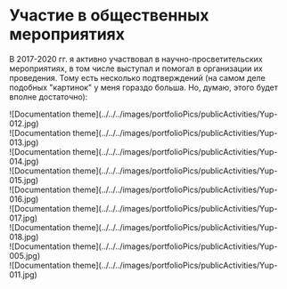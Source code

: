 
# Участие в общественных мероприятиях

В 2017-2020 гг. я активно участвовал в научно-просветительских мероприятиях, в том числе выступал и помогал в организации их проведения. Тому есть несколько подтверждений (на самом деле подобных "картинок" у меня гораздо больша. Но, думаю, этого будет вполне достаточно):

<div style={{display: "flex", flexWrap: "wrap", gap: "20px", margin: "40px auto"}}>
	<div style={{maxWidth: "180px", border: "1px solid grey", borderRadius: "10px", overflow: "hidden"}}>![Documentation theme](../../../images/portfolioPics/publicActivities/Yup-012.jpg)</div>
	<div style={{maxWidth: "180px", border: "1px solid grey", borderRadius: "10px", overflow: "hidden"}}>![Documentation theme](../../../images/portfolioPics/publicActivities/Yup-013.jpg)</div>
	<div style={{maxWidth: "180px", border: "1px solid grey", borderRadius: "10px", overflow: "hidden"}}>![Documentation theme](../../../images/portfolioPics/publicActivities/Yup-014.jpg)</div>
	<div style={{maxWidth: "180px", border: "1px solid grey", borderRadius: "10px", overflow: "hidden"}}>![Documentation theme](../../../images/portfolioPics/publicActivities/Yup-015.jpg)</div>
	<div style={{maxWidth: "180px", border: "1px solid grey", borderRadius: "10px", overflow: "hidden"}}>![Documentation theme](../../../images/portfolioPics/publicActivities/Yup-016.jpg)</div>
	<div style={{maxWidth: "180px", border: "1px solid grey", borderRadius: "10px", overflow: "hidden"}}>![Documentation theme](../../../images/portfolioPics/publicActivities/Yup-017.jpg)</div>
	<div style={{maxWidth: "180px", border: "1px solid grey", borderRadius: "10px", overflow: "hidden"}}>![Documentation theme](../../../images/portfolioPics/publicActivities/Yup-018.jpg)</div>
	<div style={{maxWidth: "230px", maxHeight: "157px", border: "1px solid grey", borderRadius: "10px", overflow: "hidden"}}>![Documentation theme](../../../images/portfolioPics/publicActivities/Yup-005.jpg)</div>
	<div style={{maxWidth: "230px", maxHeight: "157px", border: "1px solid grey", borderRadius: "10px", overflow: "hidden"}}>![Documentation theme](../../../images/portfolioPics/publicActivities/Yup-011.jpg)</div>
</div>